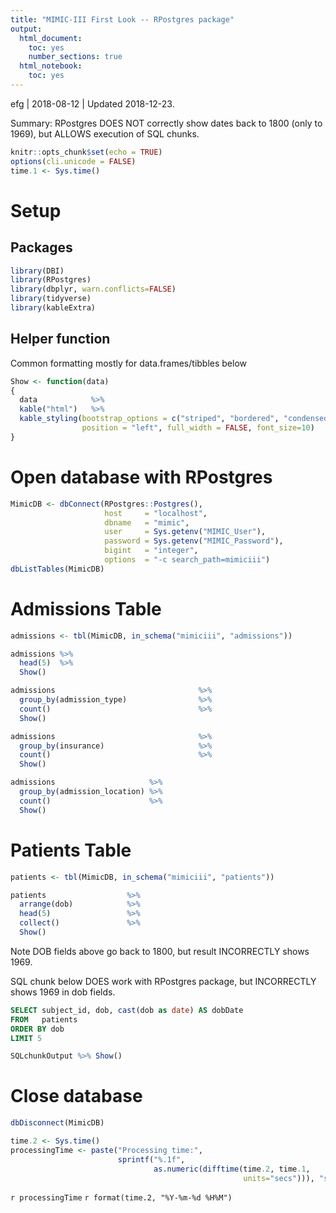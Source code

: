 ```yaml
---
title: "MIMIC-III First Look -- RPostgres package"
output:
  html_document:
    toc: yes
    number_sections: true
  html_notebook:
    toc: yes       
---
```


efg | 2018-08-12 | Updated 2018-12-23.

Summary:  RPostgres DOES NOT correctly show dates back to 1800 (only to 1969), but ALLOWS execution of SQL chunks.

```r
knitr::opts_chunk$set(echo = TRUE)
options(cli.unicode = FALSE)
time.1 <- Sys.time()
```                                 

# Setup

## Packages

```r
library(DBI)
library(RPostgres)
library(dbplyr, warn.conflicts=FALSE)    
library(tidyverse)
library(kableExtra)
```

## Helper function

Common formatting mostly for data.frames/tibbles below

```r
Show <- function(data)
{
  data            %>%
  kable("html")   %>%
  kable_styling(bootstrap_options = c("striped", "bordered", "condensed"),
                position = "left", full_width = FALSE, font_size=10)
}
```        

# Open database with RPostgres

```r
MimicDB <- dbConnect(RPostgres::Postgres(),
                     host     = "localhost",
                     dbname   = "mimic",
                     user     = Sys.getenv("MIMIC_User"),
                     password = Sys.getenv("MIMIC_Password"),
                     bigint   = "integer",
                     options  = "-c search_path=mimiciii")
dbListTables(MimicDB) 
```

# Admissions Table

```r
admissions <- tbl(MimicDB, in_schema("mimiciii", "admissions"))
```

```r
admissions %>% 
  head(5)  %>%
  Show()
```

```r
admissions                                %>%
  group_by(admission_type)                %>%
  count()                                 %>%
  Show()
```

```r
admissions                                %>%
  group_by(insurance)                     %>%
  count()                                 %>%
  Show()
```

```r
admissions                     %>%
  group_by(admission_location) %>%
  count()                      %>%
  Show()
```

# Patients Table

```r
patients <- tbl(MimicDB, in_schema("mimiciii", "patients"))
```

```r
patients                  %>%
  arrange(dob)            %>%
  head(5)                 %>%
  collect()               %>%
  Show()
```

Note DOB fields above go back to 1800, but result INCORRECTLY shows 1969.

SQL chunk below DOES work with RPostgres package, but INCORRECTLY shows 1969 in dob fields.

```sql
SELECT subject_id, dob, cast(dob as date) AS dobDate
FROM   patients
ORDER BY dob
LIMIT 5
```

```r
SQLchunkOutput %>% Show()
```

# Close database

```r
dbDisconnect(MimicDB)
```

```r
time.2 <- Sys.time()
processingTime <- paste("Processing time:",
                        sprintf("%.1f",
                                as.numeric(difftime(time.2, time.1,
                                                    units="secs"))), "secs\n")
```

`r processingTime`
`r format(time.2, "%Y-%m-%d %H%M")`                